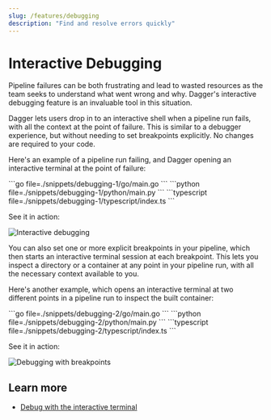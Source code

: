 ```yaml
---
slug: /features/debugging
description: "Find and resolve errors quickly"
---
```


# Interactive Debugging

Pipeline failures can be both frustrating and lead to wasted resources as the team seeks to understand what went wrong and why. Dagger's interactive debugging feature is an invaluable tool in this situation.

Dagger lets users drop in to an interactive shell when a pipeline run fails, with all the context at the point of failure. This is similar to a debugger experience, but without needing to set breakpoints explicitly. No changes are required to your code.

Here's an example of a pipeline run failing, and Dagger opening an interactive terminal at the point of failure:

<Tabs groupId="language">
<TabItem value="Go">
```go file=./snippets/debugging-1/go/main.go
```
</TabItem>
<TabItem value="Python">
```python file=./snippets/debugging-1/python/main.py
```
</TabItem>
<TabItem value="TypeScript">
```typescript file=./snippets/debugging-1/typescript/index.ts
```
</TabItem>
</Tabs>

See it in action:

![Interactive debugging](/img/current_docs/features/debug-interactive.gif)

You can also set one or more explicit breakpoints in your pipeline, which then starts an interactive terminal session at each breakpoint. This lets you inspect a directory or a container at any point in your pipeline run, with all the necessary context available to you.

Here's another example, which opens an interactive terminal at two different points in a pipeline run to inspect the built container:

<Tabs groupId="language">
<TabItem value="Go">
```go file=./snippets/debugging-2/go/main.go
```
</TabItem>
<TabItem value="Python">
```python file=./snippets/debugging-2/python/main.py
```
</TabItem>
<TabItem value="TypeScript">
```typescript file=./snippets/debugging-2/typescript/index.ts
```
</TabItem>
</Tabs>

See it in action:

![Debugging with breakpoints](/img/current_docs/features/debug-breakpoints.gif)

## Learn more

- [Debug with the interactive terminal](../api/terminal.mdx)
